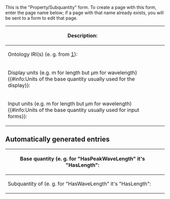 <noinclude>
This is the "Property/Subquantity" form.
To create a page with this form, enter the page name below;
if a page with that name already exists, you will be sent to a form to edit that page.

<!-- {{#forminput:form=Property/Subquantity|query string=namespace=Property}} -->

</noinclude><includeonly>
<div id="wikiPreview" style="display: none; padding-bottom: 25px; margin-bottom: 25px; border-bottom: 1px solid #AAAAAA;"></div>
<!-- {{{for template|OslTemplate:Quantity_property/Subquantity_property|label=Subquantity property}}} -->
{{{for template|OslTemplate:Property/Quantity|label=Subquantity property}}}
{| class="formtable"
! Description: 
| {{{field|description|input type=textarea|editor=visualeditor|class=toolbarOnTop}}}
|-
! Ontology IRI(s) (e. g. from [http://www.qudt.org/doc/DOC_VOCAB-QUANTITY-KINDS.html]): 
| {{{field|ontology_iri|input type=tokens|list|delimiter=;}}}
|-
! Display units (e.g. m for length but µm for wavelength){{#info:Units of the base quantity usually used for the display}}: 
| {{{field|display_units|input type=SF_Select|query=((@@@@));?HasUnitSymbol;format~plainlist;sep~,;link~none;headers~hide;mainlabel~-;limit~1000|sametemplate|field=base_quantity|mandatory|list|sep=;|delimiter=;}}}
|-
! Input units (e.g. m for length but µm for wavelength){{#info:Units of the base quantity usually used for input forms}}: 
| {{{field|input_units|input type=SF_Select|query=((@@@@));?HasUnitSymbol;format~plainlist;sep~,;link~none;headers~hide;mainlabel~-;limit~1000|sametemplate|field=base_quantity|mandatory|list|sep=;|delimiter=;}}}
|}
== Automatically generated entries ==
<div class="mw-collapsible mw-collapsed">
{| class="formtable"
! Base quantity (e. g. for "HasPeakWaveLength" it's "HasLength": 
<!-- | {{{field|base_quantity|input type=combobox|values from category=QuantityProperty|restricted}}} -->
| {{{field|base_quantity|input type=SF_Select|query=((Category:QuantityProperty));format~plain;sep~,;link~none;headers~hide;limit~1000|mandatory}}}
|-
! Subquantity of (e. g. for "HasWaveLength" it's "HasLength": 
<!-- | {{{field|subquantity_of|input type=combobox|values from category=QuantityProperty|restricted}}} -->
| {{{field|subquantity_of|input type=SF_Select|query=((Category:QuantityProperty));format~plain;sep~,;link~none;headers~hide;limit~1000|mandatory}}}
|}
</div>
{{{end template}}}

{{{standard input|save}}} {{{standard input|cancel}}}
</includeonly>